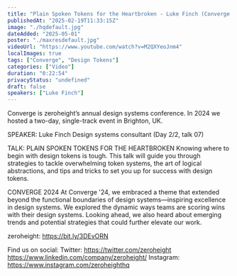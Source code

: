 ```yaml
---
title: "Plain Spoken Tokens for the Heartbroken - Luke Finch (Converge 2024)"
publishedAt: "2025-02-19T11:33:15Z"
image: "./hqdefault.jpg"
dateAdded: "2025-05-01"
poster: "./maxresdefault.jpg"
videoUrl: "https://www.youtube.com/watch?v=M2QXYeoJnm4"
localImages: true
tags: ["Converge", "Design Tokens"]
categories: ["Video"]
duration: "0:22:54"
privacyStatus: "undefined"
draft: false
speakers: ["Luke Finch"]
---
```

Converge is zeroheight’s annual design systems conference. In 2024 we hosted a two-day, single-track event in Brighton, UK. 

SPEAKER: 
Luke Finch
Design systems consultant
(Day 2/2, talk 07)

TALK: PLAIN SPOKEN TOKENS FOR THE HEARTBROKEN
Knowing where to begin with design tokens is tough. This talk will guide you through strategies to tackle overwhelming token systems, the art of logical abstractions, and tips and tricks to set you up for success with design tokens.

CONVERGE 2024
At Converge '24, we embraced a theme that extended beyond the functional boundaries of design systems—inspiring excellence in design systems. We explored the dynamic ways teams are scoring wins with their design systems. Looking ahead, we also heard about emerging trends and potential strategies that could further elevate our work.

zeroheight: https://bit.ly/3DEvORN

Find us on social:
Twitter: https://twitter.com/zeroheight
https://www.linkedin.com/company/zeroheight/
Instagram: https://www.instagram.com/zeroheighthq
